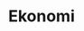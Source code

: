 ---
title: Ekonomi
description: Türkiye Bilim Olimpiyatları Mezunları Topluluğu'nca ekonomi olimpiyatı için hazırlanan kaynaklar ve dış kaynaklar yer almaktadır.
tags: [ekonomi, olimpiyatlar]
biome: savannah
---